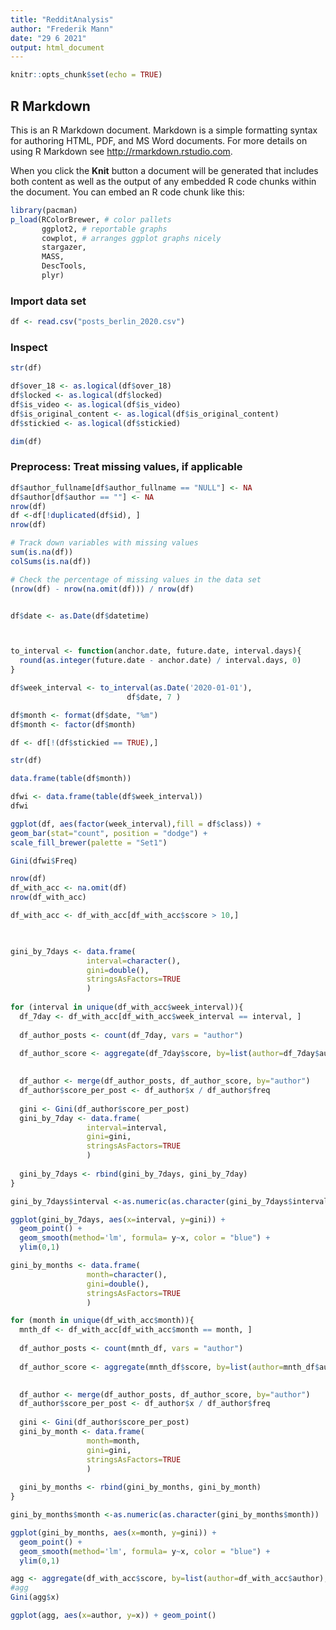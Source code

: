 ```yaml
---
title: "RedditAnalysis"
author: "Frederik Mann"
date: "29 6 2021"
output: html_document
---
```


```r
knitr::opts_chunk$set(echo = TRUE)
```

## R Markdown

This is an R Markdown document. Markdown is a simple formatting syntax for authoring HTML, PDF, and MS Word documents. For more details on using R Markdown see <http://rmarkdown.rstudio.com>.

When you click the **Knit** button a document will be generated that includes both content as well as the output of any embedded R code chunks within the document. You can embed an R code chunk like this:

```r
library(pacman)
p_load(RColorBrewer, # color pallets
       ggplot2, # reportable graphs
       cowplot, # arranges ggplot graphs nicely
       stargazer,
       MASS,
       DescTools,
       plyr) 
```

### Import data set
```r
df <- read.csv("posts_berlin_2020.csv")
```

### Inspect
```r
str(df)

df$over_18 <- as.logical(df$over_18)
df$locked <- as.logical(df$locked)
df$is_video <- as.logical(df$is_video)
df$is_original_content <- as.logical(df$is_original_content)
df$stickied <- as.logical(df$stickied)

dim(df)
```

### Preprocess: Treat missing values, if applicable
```r
df$author_fullname[df$author_fullname == "NULL"] <- NA
df$author[df$author == ""] <- NA
nrow(df)
df <-df[!duplicated(df$id), ]
nrow(df)

# Track down variables with missing values
sum(is.na(df))
colSums(is.na(df))

# Check the percentage of missing values in the data set
(nrow(df) - nrow(na.omit(df))) / nrow(df)


df$date <- as.Date(df$datetime)



to_interval <- function(anchor.date, future.date, interval.days){
  round(as.integer(future.date - anchor.date) / interval.days, 0)
}

df$week_interval <- to_interval(as.Date('2020-01-01'), 
                          df$date, 7 )

df$month <- format(df$date, "%m")
df$month <- factor(df$month)

df <- df[!(df$stickied == TRUE),]

str(df)

```

```r
data.frame(table(df$month))

dfwi <- data.frame(table(df$week_interval))
dfwi

ggplot(df, aes(factor(week_interval),fill = df$class)) +
geom_bar(stat="count", position = "dodge") + 
scale_fill_brewer(palette = "Set1")

Gini(dfwi$Freq)

nrow(df)
df_with_acc <- na.omit(df)
nrow(df_with_acc)

df_with_acc <- df_with_acc[df_with_acc$score > 10,]

 

gini_by_7days <- data.frame(
                 interval=character(),
                 gini=double(), 
                 stringsAsFactors=TRUE
                 ) 
  
for (interval in unique(df_with_acc$week_interval)){
  df_7day <- df_with_acc[df_with_acc$week_interval == interval, ]
  
  df_author_posts <- count(df_7day, vars = "author")
  
  df_author_score <- aggregate(df_7day$score, by=list(author=df_7day$author), FUN=sum)

  
  df_author <- merge(df_author_posts, df_author_score, by="author")
  df_author$score_per_post <- df_author$x / df_author$freq
  
  gini <- Gini(df_author$score_per_post)
  gini_by_7day <- data.frame(
                 interval=interval,
                 gini=gini, 
                 stringsAsFactors=TRUE
                 )
  
  gini_by_7days <- rbind(gini_by_7days, gini_by_7day)
}

gini_by_7days$interval <-as.numeric(as.character(gini_by_7days$interval))

ggplot(gini_by_7days, aes(x=interval, y=gini)) +
  geom_point() +
  geom_smooth(method='lm', formula= y~x, color = "blue") +
  ylim(0,1)

gini_by_months <- data.frame(
                 month=character(),
                 gini=double(), 
                 stringsAsFactors=TRUE
                 )

for (month in unique(df_with_acc$month)){
  mnth_df <- df_with_acc[df_with_acc$month == month, ]
  
  df_author_posts <- count(mnth_df, vars = "author")
  
  df_author_score <- aggregate(mnth_df$score, by=list(author=mnth_df$author), FUN=sum)

  
  df_author <- merge(df_author_posts, df_author_score, by="author")
  df_author$score_per_post <- df_author$x / df_author$freq
  
  gini <- Gini(df_author$score_per_post)
  gini_by_month <- data.frame(
                 month=month,
                 gini=gini, 
                 stringsAsFactors=TRUE
                 )
  
  gini_by_months <- rbind(gini_by_months, gini_by_month)
}

gini_by_months$month <-as.numeric(as.character(gini_by_months$month))

ggplot(gini_by_months, aes(x=month, y=gini)) +
  geom_point() +
  geom_smooth(method='lm', formula= y~x, color = "blue") +
  ylim(0,1)

agg <- aggregate(df_with_acc$score, by=list(author=df_with_acc$author), FUN=sum)
#agg
Gini(agg$x)

ggplot(agg, aes(x=author, y=x)) + geom_point()

```

